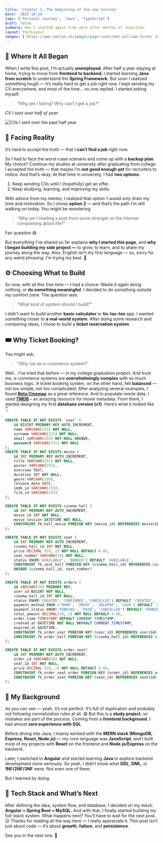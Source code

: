 ```yaml
---
title: 'Chapter 1: The beginning of the new journey'
date: '2025-10-14'
tags: ['Personal Journey', 'Java', 'TypeScript']
draft: false
summary: How I started again from zero after months of rejection.
layout: PostLayout
images: ['https://www.notion.so/images/page-cover/met_william_turner_1835.jpg']
---
```



## 💭 Where It All Began


When I write this post, I’m actually **unemployed**. After half a year staying at home, trying to move from **frontend to backend**, I started learning **Java from scratch** to understand the **Spring Framework**. But soon I realized something tough — it’s really hard to get a job right now. I kept sending my CV everywhere, and most of the time… no one replied. I started asking myself:

> “Why am I failing? Why can’t I get a job?”

_CV I sent over half of year:_


![CVs I sent over the past half year.](https://prod-files-secure.s3.us-west-2.amazonaws.com/efeae8fb-3b44-437e-a57e-be87cac69182/b9c350dd-1fc9-4db6-9810-278939935fe9/Screenshot_from_2025-10-15_01-40-34.png?X-Amz-Algorithm=AWS4-HMAC-SHA256&X-Amz-Content-Sha256=UNSIGNED-PAYLOAD&X-Amz-Credential=ASIAZI2LB4663LQLHJLC%2F20251015%2Fus-west-2%2Fs3%2Faws4_request&X-Amz-Date=20251015T081147Z&X-Amz-Expires=3600&X-Amz-Security-Token=IQoJb3JpZ2luX2VjEMP%2F%2F%2F%2F%2F%2F%2F%2F%2F%2FwEaCXVzLXdlc3QtMiJIMEYCIQDvOdXO32a26HwOQJflauXyv4YaepdA5aVsKdj3USQnswIhANCFk6HTrlaJmPZUb0OxvDWj%2BZ4jFEMAeDKIHMB1%2B1cXKv8DCGwQABoMNjM3NDIzMTgzODA1Igw5c9De9NXd4q6Ji4wq3ANUa85pa8eR8HGejhbTe9I8P1FZofLr8uBqISvlXg2FJb6OdSnu0D91r2eNBOsxyFJJvYLGZ4uDe%2FigXYShpPslxSQwwmJxXq6mJtytxsIdPkcfHsiBGQs7i4%2BHAPOZGRP8Nk3y%2F70ENWQSOBT%2FVY4o8W2xT6UdxnRFqVK5GZO%2B1NplTcpbZZgMpeZJUQkNYtoJy25fdxkAhfBhwlOlaGt6Gk1VTSSpds5b6DWoL52I1N70SOHtuUy5XnwxLwTIFGfMMroyFYYwh5tXrox1EICywz3%2BPyh1CkTdnzHFl0gg0ohbW7slWkGizjuvMKoSdpkPgRpOw0zi1UanbfcOHMRxohIDddurDhQp%2F8wFTOhFEItrwAxU0%2FUOLG%2BWS8xecVN9NtKXzGiDvDaeVcBTimZsV4I0L6iDOoLzAdgev64%2F8ZJMNpzQ%2F%2BCTRBRZdZZ0PQQ0ARDl5ZJV1b5dIgwjpWrV%2FtUgD4Ryi9uOt4518xNNKjBAi2JZZah%2FOJu82CRWuvHos3PhPlox5T6VqW0K9BKp8II4TsoHbAiUtEU%2BYVwO0W6uLs%2FuaNhYzY2PTHwVW6PeEMJeip9x4B00G2uAsqrWXCCwYcImLYTRjJ%2BQMiVZuEf0bH9Ub3bWtjVA9zCUobzHBjqkAde%2FsmUKUdrOeRs6ydy1gMM8PZ3J8wOvsuQHsyorB38wC2usDSHct0RB0oz3019E6gOWF3EmfEdvgSZQIFK1x1wrR1MLp5g7E2CBxjCcebFmndZX%2B2%2B%2B9GnFYWnRG0koSuAcbPJPgZsFiwJUco%2BI7mZZMdh341qEumTJ%2BoWdj%2FPdv%2FEEVG%2FU92epsuNJVLvPrcwrTYxfcNuJO7HSuImsaKISXH6H&X-Amz-Signature=89a298dcba2ba9dfdb9bed36eb0c2d037b283863c88624de5fc0fbff5f0395e3&X-Amz-SignedHeaders=host&x-amz-checksum-mode=ENABLED&x-id=GetObject)


## 🥀 Facing Reality


It’s hard to accept the truth — that I **can’t find a job** right now.


So I had to face the worst-case scenario and come up with a **backup plan**. My choice? Continue my studies at university after graduating from college. I accepted the truth — that maybe I’m **not good enough yet** for recruiters to notice. And that’s okay. At that time in university, I had **two options**:

1. Keep sending CVs until I (hopefully) get an offer.
2. Keep studying, learning, and improving my skills.

With advice from my mentor, I realized that option 1 would only drain my time and motivation. So I chose **option 2** — and that’s the path I’m still walking on today. You might be wondering:

> “Why am I reading a post from some stranger on the internet complaining about life?”

Fair question 😅


But everything I’ve shared so far explains **why I started this page**, and **why I began building my side project —** to grow, to learn, and to share my journey along the way. Also, English isn’t my first language — so, sorry for any weird phrasing. I’m trying my best. 🙏


## ⚙️ Choosing What to Build


So now, with all this free time — I had a choice: Waste it again doing nothing, or **do something meaningful**. I decided to do something outside my comfort zone. The question was:

> “What kind of system should I build?”

I didn’t want to build another **basic calculator** or **tic-tac-toe** app. I wanted something closer to **a real-world system**. After doing some research and comparing ideas, I chose to build a **ticket reservation system**.


## 🎟️ Why Ticket Booking?


You might ask,

> “Why not an e-commerce system?”

Well… I’ve tried that before — in my college graduation project. And trust me, e-commerce systems are **overwhelmingly complex** with so much business logic. A ticket booking system, on the other hand, felt **balanced** — not too simple, not too complicated. After analyzing several examples, I found [**Beta Cinemas**](https://betacinemas.vn/home.htm) as a great reference. And to populate movie data, I used [**TMDB**](https://www.themoviedb.org/) **-** an amazing resource for movie metadata. From there, I started designing my first **database version (v1)**. Here’s what it looked like 👇


```sql
CREATE TABLE IF NOT EXISTS `user` (
	id BIGINT PRIMARY KEY AUTO_INCREMENT,
	name VARCHAR(255) NOT NULL,
	surname VARCHAR(255) NOT NULL,
	email VARCHAR(255) NOT NULL UNIQUE,
	password VARCHAR(255) NOT NULL
);
CREATE TABLE IF NOT EXISTS movie (
	id INT PRIMARY KEY AUTO_INCREMENT,
	title VARCHAR(255) NOT NULL,
	poster VARCHAR(255),
	overview TEXT,
	duration INT NOT NULL,
	genre VARCHAR(100),
	release_date DATE,
	imdb_id VARCHAR(255),
	film_id VARCHAR(255)
);

CREATE TABLE IF NOT EXISTS cinema_hall (
	id INT PRIMARY KEY AUTO_INCREMENT,
	movie_id INT NOT NULL,
	movie_session DATETIME NOT NULL,
	CONSTRAINT fk_hall_movie FOREIGN KEY (movie_id) REFERENCES movie(id) ON DELETE CASCADE
);

CREATE TABLE IF NOT EXISTS seat (
    id INT PRIMARY KEY AUTO_INCREMENT,
    cinema_hall_id INT NOT NULL,
    price DECIMAL (10, 2) NOT NULL DEFAULT 0.00,
    seat_number VARCHAR(20) NOT NULL,
    status ENUM('AVAILABLE', 'BOOKED') DEFAULT 'AVAILABLE',
    CONSTRAINT fk_seat_hall FOREIGN KEY (cinema_hall_id) REFERENCES cinema_hall(id) ON DELETE CASCADE,
    UNIQUE (cinema_hall_id, seat_number)
);

CREATE TABLE IF NOT EXISTS orders (
	id VARCHAR(50) PRIMARY KEY,
	user_id BIGINT NOT NULL,
	cinema_hall_id INT NOT NULL,
	status ENUM('CREATED','CONFIRMED','CANCELLED') DEFAULT 'CREATED', 
	payment_method ENUM ('MOMO', 'VNPAY', 'ZALOPAY', 'CASH') DEFAULT 'CASH',
	payment_status ENUM('PENDING', 'PAID', 'CANCELLED') DEFAULT 'PENDING',
	total_amount DECIMAL(10, 2) NOT NULL DEFAULT 0.00,
	order_time TIMESTAMP DEFAULT CURRENT_TIMESTAMP,
	created_at DATETIME NOT NULL DEFAULT CURRENT_TIMESTAMP,
	expired_at DATETIME,
	CONSTRAINT fk_order_user FOREIGN KEY (user_id) REFERENCES user(id) ON DELETE CASCADE,
	CONSTRAINT fk_order_hall FOREIGN KEY (cinema_hall_id) REFERENCES cinema_hall(id) ON DELETE CASCADE
);

CREATE TABLE IF NOT EXISTS order_seat(
	id INT PRIMARY KEY AUTO_INCREMENT,
	order_id VARCHAR(50) NOT NULL,
	seat_id INT NOT NULL,
	price DECIMAL (10, 2) NOT NULL DEFAULT 0.00,
	CONSTRAINT fk_order_seat_order FOREIGN KEY (order_id) REFERENCES orders(id) ON DELETE CASCADE,
	CONSTRAINT fk_order_seat FOREIGN KEY (seat_id) REFERENCES seat(id) ON DELETE CASCADE	
);
```


## 🧩 My Background


As you can see — yeah, it’s not perfect. It’s full of duplication and probably not following normalization rules at all. 😅 But this is a **study project**, so mistakes are part of the process. Coming from a **frontend background**, I had almost **zero experience with SQL**.


Before diving into Java, I mainly worked with the **MERN stack (MongoDB, Express, React, Node.js)** — my core language was **JavaScript**, and I built most of my projects with **React** on the frontend and **Node.js/Express** on the backend.


Later, I switched to **Angular** and started learning **Java** to explore backend development more seriously. So yeah, I didn’t know what **DDL**, **DML**, or **1NF/2NF/3NF** were. Not even one of them.


But I learned by doing.


## 🔧 Tech Stack and What’s Next


After defining the idea, system flow, and database, I decided on my stack: **Angular + Spring Boot + MySQL.** And with that, I finally started building my full-stack system. What happens next? You’ll have to wait for the next post. 😉 Thanks for reading all the way here — I really appreciate it. This post isn’t just about code — it’s about **growth**, **failure**, and **persistence**.


See you in the next one. 👋

